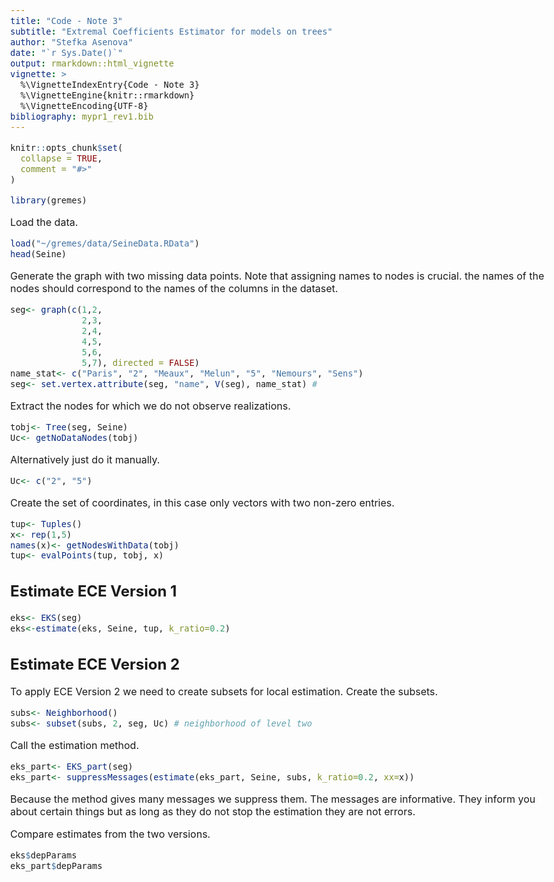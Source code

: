 ```yaml
---
title: "Code - Note 3"
subtitle: "Extremal Coefficients Estimator for models on trees"
author: "Stefka Asenova"
date: "`r Sys.Date()`"
output: rmarkdown::html_vignette
vignette: >
  %\VignetteIndexEntry{Code - Note 3}
  %\VignetteEngine{knitr::rmarkdown}
  %\VignetteEncoding{UTF-8}
bibliography: mypr1_rev1.bib
---
```


<style type="text/css">
  body{
  font-size: 12pt;
  max-width: 1000px;
  margin-left: auto;
  margin-right: auto;
}
</style>



```r
knitr::opts_chunk$set(
  collapse = TRUE,
  comment = "#>"
)

```


```r
library(gremes)

```

Load the data.

```r
load("~/gremes/data/SeineData.RData")
head(Seine)

```

Generate the graph with two missing data points. Note that assigning names to nodes is crucial. the names of the nodes should correspond to the names of the columns in the dataset.

```r
seg<- graph(c(1,2,
              2,3,
              2,4,
              4,5,
              5,6,
              5,7), directed = FALSE)
name_stat<- c("Paris", "2", "Meaux", "Melun", "5", "Nemours", "Sens")
seg<- set.vertex.attribute(seg, "name", V(seg), name_stat) # 

```

Extract the nodes for which we do not observe realizations.

```r
tobj<- Tree(seg, Seine)
Uc<- getNoDataNodes(tobj)

```

Alternatively just do it manually.

```r
Uc<- c("2", "5")

```

Create the set of coordinates, in this case only vectors with two non-zero entries. 

```r
tup<- Tuples()
x<- rep(1,5)
names(x)<- getNodesWithData(tobj)
tup<- evalPoints(tup, tobj, x)

```

## Estimate ECE Version 1

```r
eks<- EKS(seg)
eks<-estimate(eks, Seine, tup, k_ratio=0.2)

```

## Estimate ECE Version 2

To apply ECE Version 2 we need to create subsets for local estimation.
Create the subsets.

```r
subs<- Neighborhood()
subs<- subset(subs, 2, seg, Uc) # neighborhood of level two

```

Call the estimation method.

```r
eks_part<- EKS_part(seg)
eks_part<- suppressMessages(estimate(eks_part, Seine, subs, k_ratio=0.2, xx=x))

```

Because the method gives many messages we suppress them. The messages are informative. They inform you about certain things but as long as they do not stop the estimation they are not errors.


Compare estimates from the two versions.

```r
eks$depParams
eks_part$depParams

```
